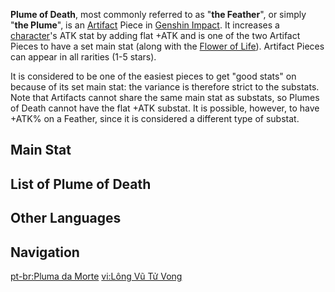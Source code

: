 {{Terminology Infobox
|image        = Icon Plume of Death.png
|type         = Artifact Pieces
}}
'''Plume of Death''', most commonly referred to as "'''the Feather'''", or simply "'''the Plume'''", is an [[Artifact]] Piece in [[Genshin Impact]]. It increases a [[character]]'s ATK stat by adding flat +ATK and is one of the two Artifact Pieces to have a set main stat (along with the [[Flower of Life]]). Artifact Pieces can appear in all rarities (1-5 stars).

It is considered to be one of the easiest pieces to get "good stats" on because of its set main stat: the variance is therefore strict to the substats. Note that Artifacts cannot share the same main stat as substats, so Plumes of Death cannot have the flat +ATK substat. It is possible, however, to have +ATK% on a Feather, since it is considered a different type of substat.

==Main Stat==
{{Artifact Main Stats|flower=hide|sands=hide|goblet=hide|circlet=hide|collapse_plume=false}}

==List of Plume of Death==
{{Artifact List|plume}}

==Other Languages==
{{Other Languages
|en      = Plume of Death
|zhs     = 死之羽
|zhs_rm  = Sǐ zhī Yǔ
|zht     = 死之羽
|zht_rm  = Sǐ zhī Yǔ
|zh_tl   = Feather of Death
|ja      = 死の羽
|ja_rm   = Shi no Hane
|ja_tl   = Feather of Death
|ko      = 죽음의 깃털
|ko_rm   = Jugeum-ui Gitteol
|ko_tl   = Feather of Death
|es      = Pluma de la Muerte
|es_tl   = 
|fr      = Plume de la mort
|fr_tl   = Feather of Death
|ru      = Перо смерти
|ru_tl   = 
|th      = Plume of Death
|vi      = Lông Vũ Tử Vong
|vi_tl   = 
|de      = Feder des Todes
|de_tl   = Feather of Death
|id      = Plume of Death
|pt      = Pluma da Morte
|pt_tl   = 
}}

==Navigation==
{{Artifact Navbox}}

[[pt-br:Pluma da Morte]]
[[vi:Lông Vũ Tử Vong]]